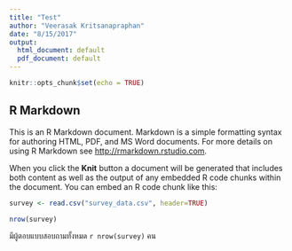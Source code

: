 ```yaml
---
title: "Test"
author: "Veerasak Kritsanapraphan"
date: "8/15/2017"
output:
  html_document: default
  pdf_document: default
---
```


```r
knitr::opts_chunk$set(echo = TRUE)
```

## R Markdown

This is an R Markdown document. Markdown is a simple formatting syntax for authoring HTML, PDF, and MS Word documents. For more details on using R Markdown see <http://rmarkdown.rstudio.com>.

When you click the **Knit** button a document will be generated that includes both content as well as the output of any embedded R code chunks within the document. You can embed an R code chunk like this:

```r
survey <- read.csv("survey_data.csv", header=TRUE)
```



```r
nrow(survey)
```

มีผู้ตอบแบบสอบถามทั้งหมด `r nrow(survey)` คน

